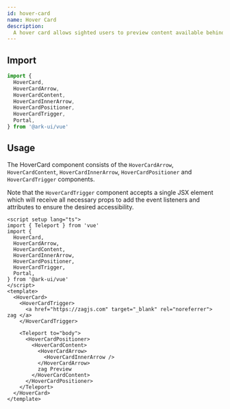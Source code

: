 ```yaml
---
id: hover-card
name: Hover Card
description:
  A hover card allows sighted users to preview content available behind a link.
---
```


## Import

```ts
import {
  HoverCard,
  HoverCardArrow,
  HoverCardContent,
  HoverCardInnerArrow,
  HoverCardPositioner,
  HoverCardTrigger,
  Portal,
} from '@ark-ui/vue'
```

## Usage

The HoverCard component consists of the `HoverCardArrow`, `HoverCardContent`,
`HoverCardInnerArrow`, `HoverCardPositioner` and `HoverCardTrigger` components.

Note that the `HoverCardTrigger` component accepts a single JSX element which
will receive all necessary props to add the event listeners and attributes to
ensure the desired accessibility.

```vue
<script setup lang="ts">
import { Teleport } from 'vue'
import {
  HoverCard,
  HoverCardArrow,
  HoverCardContent,
  HoverCardInnerArrow,
  HoverCardPositioner,
  HoverCardTrigger,
  Portal,
} from '@ark-ui/vue'
</script>
<template>
  <HoverCard>
    <HoverCardTrigger>
      <a href="https://zagjs.com" target="_blank" rel="noreferrer"> zag </a>
    </HoverCardTrigger>

    <Teleport to="body">
      <HoverCardPositioner>
        <HoverCardContent>
          <HoverCardArrow>
            <HoverCardInnerArrow />
          </HoverCardArrow>
          zag Preview
        </HoverCardContent>
      </HoverCardPositioner>
    </Teleport>
  </HoverCard>
</template>
```
